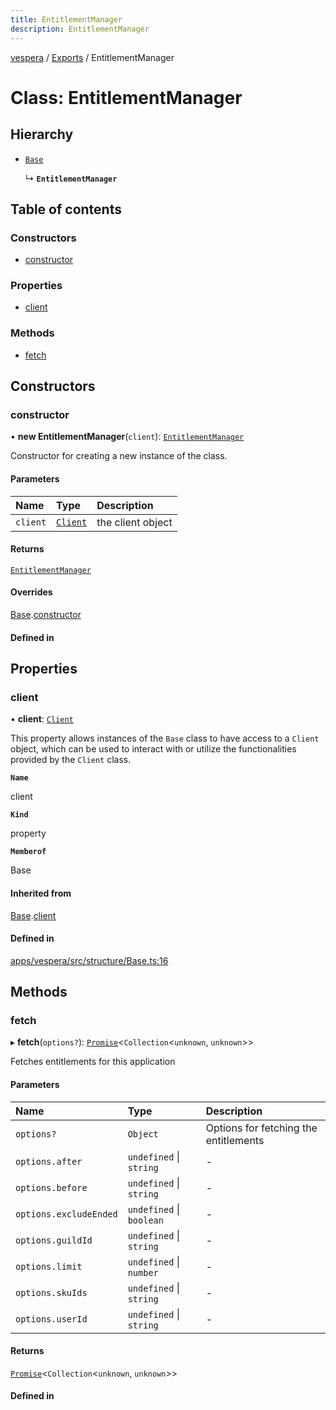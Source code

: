 ```yaml
---
title: EntitlementManager
description: EntitlementManager
---
```

[vespera](../README) / [Exports](../modules) / EntitlementManager

# Class: EntitlementManager

## Hierarchy

- [`Base`](Base)

  ↳ **`EntitlementManager`**

## Table of contents

### Constructors

- [constructor](EntitlementManager#constructor)

### Properties

- [client](EntitlementManager#client)

### Methods

- [fetch](EntitlementManager#fetch)

## Constructors

### constructor

• **new EntitlementManager**(`client`): [`EntitlementManager`](EntitlementManager)

Constructor for creating a new instance of the class.

#### Parameters

| Name | Type | Description |
| :------ | :------ | :------ |
| `client` | [`Client`](Client) | the client object |

#### Returns

[`EntitlementManager`](EntitlementManager)

#### Overrides

[Base](Base).[constructor](Base#constructor)

#### Defined in


## Properties

### client

• **client**: [`Client`](Client)

This property allows instances of the `Base` class to have access to a `Client` object, which can be used to interact
with or utilize the functionalities provided by the `Client` class.

**`Name`**

client

**`Kind`**

property

**`Memberof`**

Base

#### Inherited from

[Base](Base).[client](Base#client)

#### Defined in

[apps/vespera/src/structure/Base.ts:16](https://github.com/vesperadev/Vespera/blob/4ab3699/apps/vespera/src/structure/Base.ts#L16)

## Methods

### fetch

▸ **fetch**(`options?`): [`Promise`]( https://developer.mozilla.org/docs/Web/JavaScript/Reference/Global_Objects/Promise )\<`Collection`\<`unknown`, `unknown`\>\>

Fetches entitlements for this application

#### Parameters

| Name | Type | Description |
| :------ | :------ | :------ |
| `options?` | `Object` | Options for fetching the entitlements |
| `options.after` | `undefined` \| `string` | - |
| `options.before` | `undefined` \| `string` | - |
| `options.excludeEnded` | `undefined` \| `boolean` | - |
| `options.guildId` | `undefined` \| `string` | - |
| `options.limit` | `undefined` \| `number` | - |
| `options.skuIds` | `undefined` \| `string` | - |
| `options.userId` | `undefined` \| `string` | - |

#### Returns

[`Promise`]( https://developer.mozilla.org/docs/Web/JavaScript/Reference/Global_Objects/Promise )\<`Collection`\<`unknown`, `unknown`\>\>

#### Defined in

